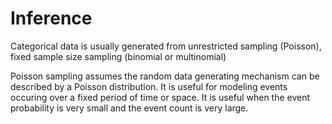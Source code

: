 # Inference

Categorical data is usually generated from unrestricted sampling (Poisson), fixed sample size sampling (binomial or multinomial)

Poisson sampling assumes the random data generating mechanism can be described by a Poisson distribution. It is useful for modeling events occuring over a fixed period of time or space. It is useful when the event probability is very small and the event count is very large.
